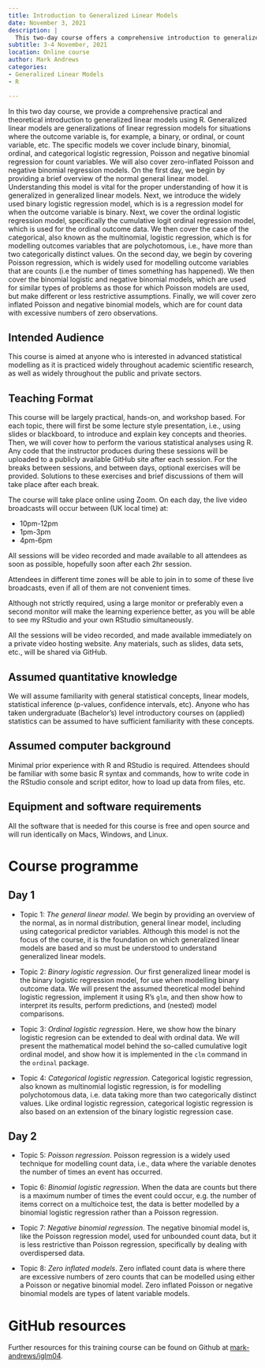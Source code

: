 ```yaml
---
title: Introduction to Generalized Linear Models
date: November 3, 2021
description: |
  This two-day course offers a comprehensive introduction to generalized linear models using R. The course covers specific models including binary, binomial, ordinal, and categorical logistic regression, Poisson and negative binomial regression for count variables, and zero-inflated Poisson and negative binomial regression models. The course is practical and workshop-based, with lecture-style presentations to introduce key concepts and theories.
subtitle: 3-4 November, 2021
location: Online course
author: Mark Andrews
categories:
- Generalized Linear Models
- R

---
```


In this two day course, we provide a comprehensive practical and theoretical introduction to generalized linear models using R. Generalized linear models are generalizations of linear regression models for situations where the outcome variable is, for example, a binary, or ordinal, or count variable, etc. The specific models we cover include binary, binomial, ordinal, and categorical logistic regression, Poisson and negative binomial regression for count variables. We will also cover zero-inflated Poisson and negative binomial regression models. On the first day, we begin by providing a brief overview of the normal general linear model. Understanding this model is vital for the proper understanding of how it is generalized in generalized linear models. Next, we introduce the widely used binary logistic regression model, which is is a regression model for when the outcome variable is binary. Next, we cover the ordinal logistic regression model, specifically the cumulative logit ordinal regression model, which is used for the ordinal outcome data. We then cover the case of the categorical, also known as the multinomial, logistic regression, which is for modelling outcomes variables that are polychotomous, i.e., have more than two categorically distinct values. On the second day, we begin by covering Poisson regression, which is widely used for modelling outcome variables that are counts (i.e the number of times something has happened). We then cover the binomial logistic and negative binomial models, which are used for similar types of problems as those for which Poisson models are used, but make different or less restrictive assumptions. Finally, we will cover zero inflated Poisson and negative binomial models, which are for count data with excessive numbers of zero observations.

## Intended Audience

This course is aimed at anyone who is interested in advanced statistical modelling as it is practiced widely throughout academic scientific research, as well as widely throughout the public and private sectors.

## Teaching Format

This course will be largely practical, hands-on, and workshop based. For each topic, there will first be some lecture style presentation, i.e., using slides or blackboard, to introduce and explain key concepts and theories. Then, we will cover how to perform the various statistical analyses using R. Any code that the instructor produces during these sessions will be uploaded to a publicly available GitHub site after each session. For the breaks between sessions, and between days, optional exercises will be provided. Solutions to these exercises and brief discussions of them will take place after each break.

The course will take place online using Zoom. On each day, the live video broadcasts will occur between (UK local time) at:

* 10pm-12pm
* 1pm-3pm
* 4pm-6pm

All sessions will be video recorded and made available to all attendees as soon as possible, hopefully soon after each 2hr session.

Attendees in different time zones will be able to join in to some of these live broadcasts, even if all of them are not convenient times.

Although not strictly required, using a large monitor or preferably even a second monitor will make the learning experience better, as you will be able to see my RStudio and your own RStudio simultaneously.

All the sessions will be video recorded, and made available immediately on a private video hosting website. Any materials, such as slides, data sets, etc., will be shared via GitHub.

## Assumed quantitative knowledge

We will assume familiarity with general statistical concepts, linear models, statistical inference (p-values, confidence intervals, etc). Anyone who has taken undergraduate (Bachelor's) level introductory courses on (applied) statistics can be assumed to have sufficient familiarity with these concepts.

## Assumed computer background

Minimal prior experience with R and RStudio is required. Attendees should be familiar with some basic R syntax and commands, how to write code in the RStudio console and script editor, how to load up data from files, etc.

## Equipment and software requirements

All the software that is needed for this course is free and open source and will run identically on Macs, Windows, and Linux.

# Course programme

## Day 1

* Topic 1: *The general linear model*. We begin by providing an overview of the normal, as in normal distribution, general linear model, including using categorical predictor variables. Although this model is not the focus of the course, it is the foundation on which generalized linear models are based and so must be understood to understand generalized linear models.

* Topic 2: *Binary logistic regression*. Our first generalized linear model is the binary logistic regression model, for use when modelling binary outcome data. We will present the assumed theoretical model behind logistic regression, implement it using R's `glm`, and then show how to interpret its results, perform predictions, and (nested) model comparisons.

* Topic 3: *Ordinal logistic regression*. Here, we show how the binary logistic regresion can be extended to deal with ordinal data. We will present the mathematical model behind the so-called cumulative logit ordinal model, and show how it is implemented in the `clm` command in the `ordinal` package.

* Topic 4: *Categorical logistic regression*. Categorical logistic regression, also known as multinomial logistic regression, is for modelling polychotomous data, i.e. data taking more than two categorically distinct values. Like ordinal logistic regression, categorical logistic regression is also based on an extension of the binary logistic regression case.

## Day 2

* Topic 5: *Poisson regression*. Poisson regression is a widely used technique for modelling count data, i.e., data where the variable denotes the number of times an event has occurred.

* Topic 6: *Binomial logistic regression*. When the data are counts but there is a maximum number of times the event could occur, e.g. the number of items correct on a multichoice test, the data is better modelled by a binomial logistic regression rather than a Poisson regression.

* Topic 7: *Negative binomial regression*. The negative binomial model is, like the Poisson regression model, used for unbounded count data, but it is less restrictive than Poisson regression, specifically by dealing with overdispersed data.

* Topic 8: *Zero inflated models*. Zero inflated count data is where there are excessive numbers of zero counts that can be modelled using either a Poisson or negative binomial model. Zero inflated Poisson or negative binomial models are types of latent variable models.

# GitHub resources

Further resources for this training course can be found on Github at [mark-andrews/iglm04](https://github.com/mark-andrews/iglm04).
